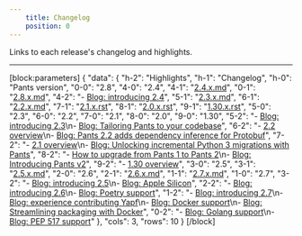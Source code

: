 ```yaml
---
    title: Changelog
    position: 0
---
```


Links to each release's changelog and highlights.

---

[block:parameters]
{
  "data": {
    "h-2": "Highlights",
    "h-1": "Changelog",
    "h-0": "Pants version",
    "0-0": "2.8",
    "4-0": "2.4",
    "4-1": "[2.4.x.md](https://github.com/pantsbuild/pants/blob/main/src/python/pants/notes/2.4.x.md)",
    "0-1": "[2.8.x.md](https://github.com/pantsbuild/pants/blob/main/src/python/pants/notes/2.8.x.md)",
    "4-2": "- [Blog: introducing 2.4](https://blog.pantsbuild.org/introducing-pants-build-2-4-0/)",
    "5-1": "[2.3.x.md](https://github.com/pantsbuild/pants/blob/main/src/python/pants/notes/2.3.x.md)",
    "6-1": "[2.2.x.md](https://github.com/pantsbuild/pants/blob/main/src/python/pants/notes/2.2.x.md)",
    "7-1": "[2.1.x.rst](https://github.com/pantsbuild/pants/blob/main/src/python/pants/notes/2.1.x.rst)",
    "8-1": "[2.0.x.rst](https://github.com/pantsbuild/pants/blob/main/src/python/pants/notes/2.0.x.rst)",
    "9-1": "[1.30.x.rst](https://github.com/pantsbuild/pants/blob/main/src/python/pants/notes/1.30.x.rst)",
    "5-0": "2.3",
    "6-0": "2.2",
    "7-0": "2.1",
    "8-0": "2.0",
    "9-0": "1.30",
    "5-2": "- [Blog: introducing 2.3](https://blog.pantsbuild.org/introducing-pants-2-3-0/)\n- [Blog: Tailoring Pants to your codebase](https://blog.pantsbuild.org/tailoring-pants-to-your-codebase/)",
    "6-2": "- [2.2 overview](doc:release-notes-2-2)\n- [Blog: Pants 2.2 adds dependency inference for Protobuf](https://blog.pantsbuild.org/pants-2-2-adds-dependency-inference-for-protobuf/)",
    "7-2": "- [2.1 overview](doc:release-notes-2-1)\n- [Blog: Unlocking incremental Python 3 migrations with Pants](https://blog.pantsbuild.org/python-3-migrations/)",
    "8-2": "- [How to upgrade from Pants 1 to Pants 2](doc:how-to-upgrade-pants-2-0)\n- [Blog: Introducing Pants v2](https://blog.pantsbuild.org/introducing-pants-v2/)",
    "9-2": "- [1.30 overview](doc:release-notes-1-30)",
    "3-0": "2.5",
    "3-1": "[2.5.x.md](https://github.com/pantsbuild/pants/blob/main/src/python/pants/notes/2.5.x.md)",
    "2-0": "2.6",
    "2-1": "[2.6.x.md](https://github.com/pantsbuild/pants/blob/main/src/python/pants/notes/2.6.x.md)",
    "1-1": "[2.7.x.md](https://github.com/pantsbuild/pants/blob/main/src/python/pants/notes/2.7.x.md)",
    "1-0": "2.7",
    "3-2": "- [Blog: introducing 2.5](https://blog.pantsbuild.org/introducing-pants-2-5/)\n- [Blog: Apple Silicon](https://blog.pantsbuild.org/how-we-added-apple-silicon-support-to-pants/)",
    "2-2": "- [Blog: introducing 2.6](https://blog.pantsbuild.org/introducing-pants-2-6/)\n- [Blog: Poetry support](https://blog.pantsbuild.org/poetry-support-for-pants-2-6/)",
    "1-2": "- [Blog: introducing 2.7](https://blog.pantsbuild.org/introducing-pants-2-7/)\n- [Blog: experience contributing Yapf](https://blog.pantsbuild.org/contributing-yapf-support/)\n- [Blog: Docker support](https://blog.pantsbuild.org/docker-support/)\n- [Blog: Streamlining packaging with Docker](https://blog.pantsbuild.org/pants-pex-and-docker/)",
    "0-2": "- [Blog: Golang support](https://blog.pantsbuild.org/golang-support-pants-28/)\n- [Blog: PEP 517 support](https://blog.pantsbuild.org/pants-supports-pep-517/)"
  },
  "cols": 3,
  "rows": 10
}
[/block]
